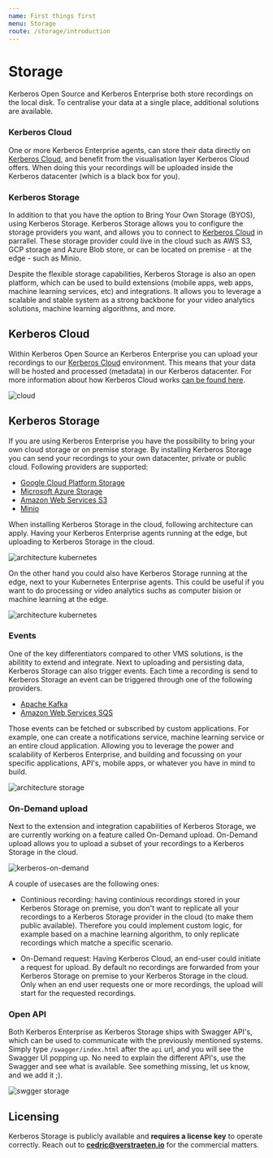 ```yaml
---
name: First things first
menu: Storage
route: /storage/introduction
---
```


# Storage

Kerberos Open Source and Kerberos Enterprise both store recordings on the local disk. To centralise your data at a single place, additional solutions are available.

### Kerberos Cloud

One or more Kerberos Enterprise agents, can store their data directly on [Kerberos Cloud](/cloud), and benefit from the visualisation layer Kerberos Cloud offers. When doing this your recordings will be uploaded inside the Kerberos datacenter (which is a black box for you).

### Kerberos Storage

In addition to that you have the option to Bring Your Own Storage (BYOS), using Kerberos Storage. Kerberos Storage allows you to configure the storage providers you want, and allows you to connect to [Kerberos Cloud](/cloud) in parrallel. These storage provider could live in the cloud such as AWS S3, GCP storage and Azure Blob store, or can be located on premise - at the edge - such as Minio.

Despite the flexible storage capabilities, Kerberos Storage is also an open platform, which can be used to build extensions (mobile apps, web apps, machine learning services, etc) and integrations. It allows you to leverage a scalable and stable system as a strong backbone for your video analytics solutions, machine learning algorithms, and more.

## Kerberos Cloud

Within Kerberos Open Source an Kerberos Enterprise you can upload your recordings to our [Kerberos Cloud](/cloud) environment. This means that your data will be hosted and processed (metadata) in our Kerberos datacenter. For more information about how Kerberos Cloud works [can be found here](/cloud).

![cloud](../../public/images/kerberos-architecture.png)

## Kerberos Storage

If you are using Kerberos Enterprise you have the possibility to bring your own cloud storage or on premise storage. By installing Kerberos Storage you can send your recordings to your own datacenter, private or public cloud. Following providers are supported:

  - [Google Cloud Platform Storage](https://cloud.google.com/storage)
  - [Microsoft Azure Storage](https://azure.microsoft.com/en-us/services/storage/)
  - [Amazon Web Services S3](https://aws.amazon.com/s3/)
  - [Minio](https://min.io/)

When installing Kerberos Storage in the cloud, following architecture can apply. Having your Kerberos Enterprise agents running at the edge, but uploading to Kerberos Storage in the cloud.

![architecture kubernetes](../../public/images/kerberos-storage-architecture-kubernetes-cloud.png)

On the other hand you could also have Kerberos Storage running at the edge, next to your Kubernetes Enterprise agents. This could be useful if you want to do processing or video analytics suchs as computer bision or machine learning at the edge.

![architecture kubernetes](../../public/images/kerberos-storage-architecture-kubernetes-edge.png)

### Events

One of the key differentiators compared to other VMS solutions, is the abilitity to extend and integrate. Next to uploading and persisting data, Kerberos Storage can also trigger events. Each time a recording is send to Kerberos Storage an event can be triggered through one of the following providers.

  - [Apache Kafka](https://kafka.apache.org/)
  - [Amazon Web Services SQS](https://aws.amazon.com/sqs/)

Those events can be fetched or subscribed by custom applications. For example, one can create a notifications service, machine learning service or an entire cloud application. Allowing you to leverage the power and scalability of Kerberos Enterprise, and building and focussing on your specific applications, API's, mobile apps, or whatever you have in mind to build.

![architecture storage](../../public/images/kerberos-storage.png)

### On-Demand upload

Next to the extension and integration capabilities of Kerberos Storage, we are currently working on a feature called On-Demand upload. On-Demand upload allows you to upload a subset of your recordings to a Kerberos Storage in the cloud.

![kerberos-on-demand](../../public/images/kerberos-storage-architecture-kubernetes-ondemand-storage.png)

A couple of usecases are the following ones:

- Continious recording: having continious recordings stored in your Kerberos Storage on premise, you don't want to replicate all your recordings to a Kerberos Storage provider in the cloud (to make them public available). Therefore you could implement custom logic, for example based on a machine learning algorithm, to only replicate recordings which matche a specific scenario.

- On-Demand request: Having Kerberos Cloud, an end-user could initiate a request for upload. By default no recordings are forwarded from your Kerberos Storage on premise to your Kerberos Storage in the cloud. Only when an end user requests one or more recordings, the
 upload will start for the requested recordings.

### Open API

Both Kerberos Enterprise as Kerberos Storage ships with Swagger API's, which can be used to communicate with the previously mentioned systems. Simply type `/swagger/index.html` after the `api` url, and you will see the Swagger UI popping up. No need to explain the different API's, use the Swagger and see what is available. See something missing, let us know, and we add it ;).

![swgger storage](../../public/images/kerberos-storage-swagger.png)

## Licensing

Kerberos Storage is publicly available and **requires a license key** to operate correctly. Reach out to **cedric@verstraeten.io** for the commercial matters.
